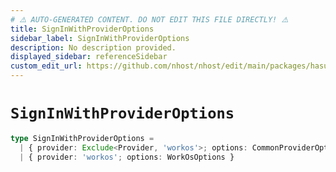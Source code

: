 ```yaml
---
# ⚠️ AUTO-GENERATED CONTENT. DO NOT EDIT THIS FILE DIRECTLY! ⚠️
title: SignInWithProviderOptions
sidebar_label: SignInWithProviderOptions
description: No description provided.
displayed_sidebar: referenceSidebar
custom_edit_url: https://github.com/nhost/nhost/edit/main/packages/hasura-auth-js/src/utils/types.ts#L71
---
```


# `SignInWithProviderOptions`

```ts
type SignInWithProviderOptions =
  | { provider: Exclude<Provider, 'workos'>; options: CommonProviderOptions }
  | { provider: 'workos'; options: WorkOsOptions }
```
